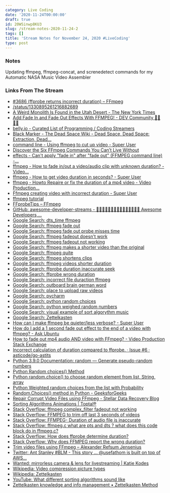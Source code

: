 ```yaml
---
category: Live Coding
date: '2020-11-24T00:00:00'
draft: true
id: 20WSinwp8KU3
slug: /stream-notes-2020-11-24-2
tags: []
title: 'Stream Notes for November 24, 2020 #LiveCoding'
type: post
---
```


### Notes

Updating ffmpeg, ffmpeg-concat, and screnedetect commands for my Automatic NASA Music Video Assembler

### Links From The Stream


- [#3686 (ffprobe returns incorrect duration) – FFmpeg](https://trac.ffmpeg.org/ticket/3686)
- [/status/1330895261216882689](https://twitter.com/JackEllis/status/1330895261216882689)
- [A Weird Monolith Is Found in the Utah Desert - The New York Times](https://www.nytimes.com/2020/11/24/us/Utah-monolith-red-rock-country.html)
- [Add Fade In and Fade Out Effects With FFMPEG! - DEV Community 👩‍💻👨‍💻](https://dev.to/dak425/add-fade-in-and-fade-out-effects-with-ffmpeg-2bj7)
- [belly.io - Curated List of Programming / Coding Streamers](https://belly.io/programming)
- [Black Marker - The Dead Space Wiki - Dead Space, Dead Space: Extraction, Dead...](https://deadspace.fandom.com/wiki/Black_Marker)
- [command line - Using ffmpeg to cut up video - Super User](https://superuser.com/questions/138331/using-ffmpeg-to-cut-up-video)
- [Discover the Six FFmpeg Commands You Can’t Live Without](https://www.streamingmedia.com/Articles/ReadArticle.aspx?ArticleID=133179)
- [effects - Can't apply "fade in" after "fade out" (FFMPEG command line) -...](https://video.stackexchange.com/questions/28676/cant-apply-fade-in-after-fade-out-ffmpeg-command-line)
- [ffmpeg - How to fade in/out a video/audio clip with unknown duration? - Video...](https://video.stackexchange.com/questions/19867/how-to-fade-in-out-a-video-audio-clip-with-unknown-duration/19871)
- [ffmpeg - How to get video duration in seconds? - Super User](https://superuser.com/questions/650291/how-to-get-video-duration-in-seconds/945604)
- [ffmpeg - Howto Repaire or fix the duration of a mp4 video - Video Production...](https://video.stackexchange.com/questions/19784/howto-repaire-or-fix-the-duration-of-a-mp4-video)
- [Ffmpeg creating video with incorrect duration - Super User](https://superuser.com/questions/1432667/ffmpeg-creating-video-with-incorrect-duration)
- [ffmpeg tutorial](http://dranger.com/ffmpeg/tutorial05.html)
- [FFprobeTips – FFmpeg](https://trac.ffmpeg.org/wiki/FFprobeTips#Formatcontainerduration)
- [GitHub: awesome-developer-streams - 👩🏿‍💻👨🏾‍💻👩🏼‍💻👨🏽‍💻👩🏻‍💻 Awesome Developers,...](https://github.com/bnb/awesome-developer-streams)
- [Google Search: dts_time ffmpeg](https://www.google.com/search?client=safari&rls=en&q=dts_time+ffmpeg&ie=UTF-8&oe=UTF-8)
- [Google Search: ffmpeg fade out](https://www.google.com/search?client=safari&rls=en&q=ffmpeg+fade+out&ie=UTF-8&oe=UTF-8)
- [Google Search: ffmpeg fade out probe misses time](https://www.google.com/search?client=safari&rls=en&q=ffmpeg+fade+out+probe+misses+time&ie=UTF-8&oe=UTF-8)
- [Google Search: ffmpeg fadeout doesn't work](https://www.google.com/search?client=safari&rls=en&q=ffmpeg+fadeout+doesn%27t+work&ie=UTF-8&oe=UTF-8)
- [Google Search: ffmpeg fadeout not working](https://www.google.com/search?client=safari&rls=en&q=ffmpeg+fadeout+not+working&ie=UTF-8&oe=UTF-8)
- [Google Search: ffmpeg makes a shorter video than the original](https://www.google.com/search?q=ffmpeg+makes+a+shorter+video+than+the+original&newwindow=1&client=safari&rls=en&ei=d569X5acMvqYwbkPp4ef-AY&start=10&sa=N&ved=2ahUKEwjWs5_asZztAhV6TDABHafDB28Q8NMDegQIEBBH&biw=1440&bih=734)
- [Google Search: ffmpeg quite](https://www.google.com/search?client=safari&rls=en&q=ffmpeg+quite&ie=UTF-8&oe=UTF-8)
- [Google Search: ffmpeg shortens clips](https://www.google.com/search?client=safari&rls=en&q=ffmpeg+shortens+clips&ie=UTF-8&oe=UTF-8)
- [Google Search: ffmpeg videos shorter duration](https://www.google.com/search?client=safari&rls=en&q=ffmpeg+videos+shorter+duration&ie=UTF-8&oe=UTF-8)
- [Google Search: ffprobe duration inaccurate seek](https://www.google.com/search?newwindow=1&client=safari&rls=en&ei=lKG9X4iFFd-FwbkP-oWd8A4&q=ffprobe+duration+inaccurate+seek+&oq=ffprobe+duration+inaccurate+seek+&gs_lcp=CgZwc3ktYWIQAzIFCAAQzQIyBQgAEM0CMgUIABDNAjoECAAQRzoJCAAQyQMQFhAeOggIIRAWEB0QHjoFCCEQoAFQs0xY0FdglVloAHACeACAAccBiAH4BpIBAzAuNpgBAKABAaoBB2d3cy13aXrIAQjAAQE&sclient=psy-ab&ved=0ahUKEwiIn4fWtJztAhXfQjABHfpCB-4Q4dUDCAw&uact=5)
- [Google Search: ffprobe wrong duration](https://www.google.com/search?client=safari&rls=en&q=ffprobe+wrong+duration&ie=UTF-8&oe=UTF-8)
- [Google Search: incorrect file duraction ffmpeg](https://www.google.com/search?client=safari&rls=en&q=incorrect+file+duraction+ffmpeg&ie=UTF-8&oe=UTF-8)
- [Google Search: outboard brain german word](https://www.google.com/search?newwindow=1&client=safari&rls=en&ei=m5q9X-f3NPThxgHl_YKQCg&q=outboard+brain+german+word&oq=outboard+brain+german+word&gs_lcp=CgZwc3ktYWIQAzIICCEQFhAdEB46CQgAEMkDEBYQHjoFCCEQoAE6BQghEKsCUOUOWJk2YKM3aABwAHgAgAGmBYgB4heSAQswLjUuMC41LjAuMZgBAKABAaoBB2d3cy13aXrAAQE&sclient=psy-ab&ved=0ahUKEwinsZODrpztAhX0sDEKHeW-AKIQ4dUDCAw&uact=5)
- [Google Search: place to upload raw videos](https://www.google.com/search?client=safari&rls=en&q=place+to+upload+raw+videos&ie=UTF-8&oe=UTF-8)
- [Google Search: pycharm](https://www.google.com/search?client=safari&rls=en&q=pycharm&ie=UTF-8&oe=UTF-8)
- [Google Search: python random choices](https://www.google.com/search?client=safari&rls=en&q=python+random+choices&ie=UTF-8&oe=UTF-8)
- [Google Search: python weighed random numbers](https://www.google.com/search?client=safari&rls=en&q=python+weighed+random+numbers&ie=UTF-8&oe=UTF-8)
- [Google Search: visual example of sort algorythm music](https://www.google.com/search?newwindow=1&client=safari&rls=en&ei=lVW9X8XLDPWUwbkPzLmGoAU&q=visual+example+of+sort+algorythm+music+&oq=visual+example+of+sort+algorythm+music+&gs_lcp=CgZwc3ktYWIQAzIHCCEQChCgATIHCCEQChCgATIHCCEQChCgATIFCCEQqwI6BAgAEEc6CAghEBYQHRAeUL_5Alj1hQNgt4wDaABwAXgAgAGsAYgB8AaSAQMxLjaYAQCgAQGqAQdnd3Mtd2l6yAEIwAEB&sclient=psy-ab&ved=0ahUKEwiF6o-Z7JvtAhV1SjABHcycAVQQ4dUDCAw&uact=5)
- [Google Search: Zettelkasten](https://www.google.com/search?client=safari&rls=en&q=Zettelkasten&ie=UTF-8&oe=UTF-8)
- [How can I make ffmpeg be quieter/less verbose? - Super User](https://superuser.com/questions/326629/how-can-i-make-ffmpeg-be-quieter-less-verbose)
- [How do I add a 1 second fade out effect to the end of a video with ffmpeg? - Ask Ubuntu](https://askubuntu.com/questions/1128754/how-do-i-add-a-1-second-fade-out-effect-to-the-end-of-a-video-with-ffmpeg)
- [How to fade out mp4 audio AND video with FFmpeg? - Video Production Stack Exchange](https://video.stackexchange.com/questions/22085/how-to-fade-out-mp4-audio-and-video-with-ffmpeg)
- [Incorrect calculation of duration compared to ffprobe. · Issue #6 · asticode/go-astits](https://github.com/asticode/go-astits/issues/6)
- [Python 3.9.0 Documentation: random — Generate pseudo-random numbers](https://docs.python.org/3/library/random.html)
- [Python Random choices() Method](https://www.w3schools.com/python/ref_random_choices.asp)
- [Python random.choice() to choose random element from list, String, array](https://pynative.com/python-random-choice/)
- [Python Weighted random choices from the list with Probability](https://pynative.com/python-weighted-random-choices-with-probability/)
- [Random.Choices() method in Python - GeeksforGeeks](https://www.geeksforgeeks.org/random-choices-method-in-python/)
- [Repair Corrupt Video Files using FFmpeg - Stellar Data Recovery Blog](https://www.stellarinfo.com/blog/repair-corrupt-videos-using-ffmpeg/)
- [Sorting Algorithms Animations | Toptal®](https://www.toptal.com/developers/sorting-algorithms)
- [Stack Overflow: ffmpeg complex_filter fadeout not working](https://stackoverflow.com/questions/29573851/ffmpeg-complex-filter-fadeout-not-working)
- [Stack Overflow: FFMPEG to trim off last 3 seconds of videos](https://stackoverflow.com/questions/55334909/ffmpeg-to-trim-off-last-3-seconds-of-videos)
- [Stack Overflow: FFMPEG- Duration of audio file is inaccurate](https://stackoverflow.com/questions/32598792/ffmpeg-duration-of-audio-file-is-inaccurate)
- [Stack Overflow: ffmpeg.c what are pts and dts ? what does this code block do in ffmpeg.c?](https://stackoverflow.com/questions/6044330/ffmpeg-c-what-are-pts-and-dts-what-does-this-code-block-do-in-ffmpeg-c)
- [Stack Overflow: How does ffprobe determine duration?](https://stackoverflow.com/questions/30582452/how-does-ffprobe-determine-duration)
- [Stack Overflow: Why does FFMPEG report the wrong duration?](https://stackoverflow.com/questions/1007915/why-does-ffmpeg-report-the-wrong-duration)
- [Trim video files using FFmpeg – Alexander Refsum Jensenius](https://www.arj.no/2018/05/18/trimvideo/)
- [Twitter: Ant Stanley #BLM - This story ... @usefathom is built on top of AWS...](https://twitter.com/IamStan/status/1331209304779722757?s=20)
- [Wanted: mirrorless camera & lens for livestreaming | Katie Kodes](https://katiekodes.com/wanted-mirrorless-webcam/)
- [Wikipedia: Video compression picture types](https://en.wikipedia.org/wiki/Video_compression_picture_types)
- [Wikipedia: Zettelkasten](https://en.wikipedia.org/wiki/Zettelkasten)
- [YouTube: What different sorting algorithms sound like](https://www.youtube.com/watch?v=t8g-iYGHpEA)
- [Zettelkasten knowledge and info management • Zettelkasten Method](https://zettelkasten.de/)